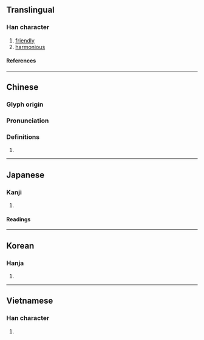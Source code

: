 {{character info}}
==Translingual==

===Han character===
{{Han char|rn=85|rad=水|as=12|sn=15|four=30194|canj=EOGD|ids=⿰氵集}}

# [[friendly]]
# [[harmonious]]

====References====
{{Han ref|kx=0649.040|dkj=18235|dj=1058.250|hdz=31743.110|uh=6F57}}

----

==Chinese==
{{zh-forms}}

===Glyph origin===
{{Han etym}}

===Pronunciation===
{{zh-pron
|m=jí
|c=zap1
|mc=y
|oc=y
|cat=
}}

===Definitions===
{{zh-hanzi}}

# {{rfdef|zh}}

----

==Japanese==

===Kanji===
{{ja-kanji|grade=|rs=水12}}

# {{rfdef|ja|sort=水12}}

====Readings====
{{ja-readings
|on=しゅう
|kun=わく
}}

----

==Korean==

===Hanja===
{{ko-hanja|hangeul=[[집]]|eumhun=|rv=jip|mr=chip|y=cip}}

# {{rfdef|ko|sort=水12}}

----

==Vietnamese==

===Han character===
{{vi-readings|rs=水12|reading=bập}}

# {{rfdef|vi|sort=水12}}